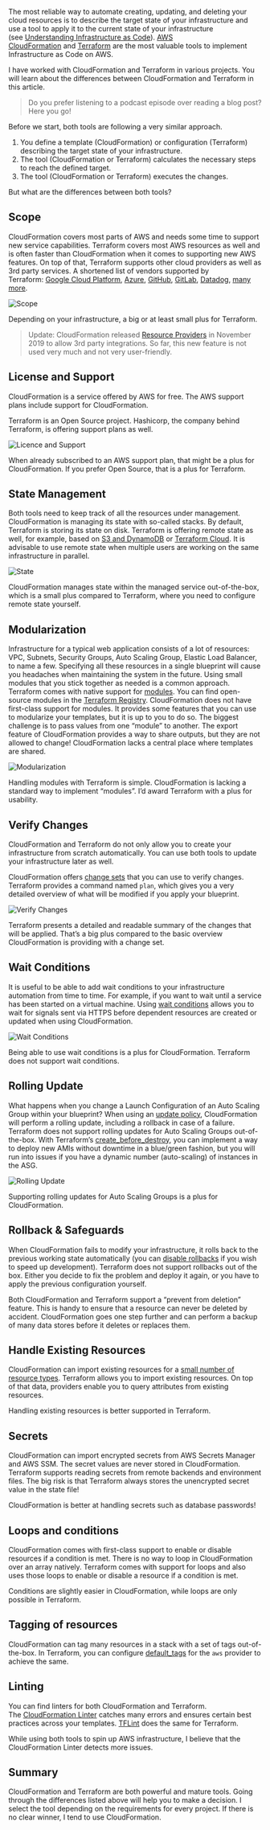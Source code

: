 The most reliable way to automate creating, updating, and deleting your cloud resources is to describe the target state of your infrastructure and use a tool to apply it to the current state of your infrastructure (see [Understanding Infrastructure as Code](https://cloudonaut.io/understanding-infrastructure-as-code/)). [AWS CloudFormation](https://aws.amazon.com/cloudformation/) and [Terraform](https://www.terraform.io/) are the most valuable tools to implement Infrastructure as Code on AWS.

I have worked with CloudFormation and Terraform in various projects. You will learn about the differences between CloudFormation and Terraform in this article.

> Do you prefer listening to a podcast episode over reading a blog post? Here you go!

Before we start, both tools are following a very similar approach.

1. You define a template (CloudFormation) or configuration (Terraform) describing the target state of your infrastructure.
2. The tool (CloudFormation or Terraform) calculates the necessary steps to reach the defined target.
3. The tool (CloudFormation or Terraform) executes the changes.

But what are the differences between both tools?

## Scope

CloudFormation covers most parts of AWS and needs some time to support new service capabilities. Terraform covers most AWS resources as well and is often faster than CloudFormation when it comes to supporting new AWS features. On top of that, Terraform supports other cloud providers as well as 3rd party services. A shortened list of vendors supported by Terraform: [Google Cloud Platform](https://registry.terraform.io/providers/hashicorp/google/latest/docs), [Azure](https://registry.terraform.io/providers/hashicorp/azurerm/latest/docs), [GitHub](https://registry.terraform.io/providers/integrations/github/latest/docs), [GitLab](https://registry.terraform.io/providers/gitlabhq/gitlab/latest/docs), [Datadog](https://registry.terraform.io/providers/DataDog/datadog/latest/docs), [many more](https://developer.hashicorp.com/terraform/language/providers).

![Scope](https://cloudonaut.io/images/2017/08/cf-tf-scope@730w2x.webp "Scope")

Depending on your infrastructure, a big or at least small plus for Terraform.

> Update: CloudFormation released [Resource Providers](https://aws.amazon.com/blogs/aws/cloudformation-update-cli-third-party-resource-support-registry/) in November 2019 to allow 3rd party integrations. So far, this new feature is not used very much and not very user-friendly.

## License and Support

CloudFormation is a service offered by AWS for free. The AWS support plans include support for CloudFormation.

Terraform is an Open Source project. Hashicorp, the company behind Terraform, is offering support plans as well.

![Licence and Support](https://cloudonaut.io/images/2017/08/cf-tf-licence@730w2x.webp "Licence and Support")

When already subscribed to an AWS support plan, that might be a plus for CloudFormation. If you prefer Open Source, that is a plus for Terraform.

## State Management

Both tools need to keep track of all the resources under management. CloudFormation is managing its state with so-called stacks. By default, Terraform is storing its state on disk. Terraform is offering remote state as well, for example, based on [S3 and DynamoDB](https://developer.hashicorp.com/terraform/language/backend/s3) or [Terraform Cloud](https://developer.hashicorp.com/terraform/cloud-docs). It is advisable to use remote state when multiple users are working on the same infrastructure in parallel.

![State](https://cloudonaut.io/images/2017/08/cf-tf-state@730w2x.webp "State")

CloudFormation manages state within the managed service out-of-the-box, which is a small plus compared to Terraform, where you need to configure remote state yourself.

## Modularization

Infrastructure for a typical web application consists of a lot of resources: VPC, Subnets, Security Groups, Auto Scaling Group, Elastic Load Balancer, to name a few. Specifying all these resources in a single blueprint will cause you headaches when maintaining the system in the future. Using small modules that you stick together as needed is a common approach. Terraform comes with native support for [modules](https://developer.hashicorp.com/terraform/language/modules). You can find open-source modules in the [Terraform Registry](https://registry.terraform.io/). CloudFormation does not have first-class support for modules. It provides some features that you can use to modularize your templates, but it is up to you to do so. The biggest challenge is to pass values from one “module” to another. The export feature of CloudFormation provides a way to share outputs, but they are not allowed to change! CloudFormation lacks a central place where templates are shared.

![Modularization](https://cloudonaut.io/images/2017/08/cf-tf-modularization@730w2x.webp "Modularization")

Handling modules with Terraform is simple. CloudFormation is lacking a standard way to implement “modules”. I’d award Terraform with a plus for usability.

## Verify Changes

CloudFormation and Terraform do not only allow you to create your infrastructure from scratch automatically. You can use both tools to update your infrastructure later as well.

CloudFormation offers [change sets](https://docs.aws.amazon.com/AWSCloudFormation/latest/UserGuide/using-cfn-updating-stacks-changesets.html) that you can use to verify changes. Terraform provides a command named `plan`, which gives you a very detailed overview of what will be modified if you apply your blueprint.

![Verify Changes](https://cloudonaut.io/images/2017/08/cf-tf-verify-changes@730w2x.webp "Verify Changes")

Terraform presents a detailed and readable summary of the changes that will be applied. That’s a big plus compared to the basic overview CloudFormation is providing with a change set.

## Wait Conditions

It is useful to be able to add wait conditions to your infrastructure automation from time to time. For example, if you want to wait until a service has been started on a virtual machine. Using [wait conditions](https://docs.aws.amazon.com/AWSCloudFormation/latest/UserGuide/using-cfn-waitcondition.html) allows you to wait for signals sent via HTTPS before dependent resources are created or updated when using CloudFormation.

![Wait Conditions](https://cloudonaut.io/images/2017/08/cf-tf-wait-conditions@730w2x.webp "Wait Conditions")

Being able to use wait conditions is a plus for CloudFormation. Terraform does not support wait conditions.

## Rolling Update

What happens when you change a Launch Configuration of an Auto Scaling Group within your blueprint? When using an [update policy](https://docs.aws.amazon.com/AWSCloudFormation/latest/UserGuide/aws-attribute-updatepolicy.html), CloudFormation will perform a rolling update, including a rollback in case of a failure. Terraform does not support rolling updates for Auto Scaling Groups out-of-the-box. With Terraform’s [create\_before\_destroy](https://developer.hashicorp.com/terraform/language/meta-arguments/lifecycle#create_before_destroy), you can implement a way to deploy new AMIs without downtime in a blue/green fashion, but you will run into issues if you have a dynamic number (auto-scaling) of instances in the ASG.

![Rolling Update](https://cloudonaut.io/images/2017/08/cf-tf-rolling-update@730w2x.webp "Rolling Update")

Supporting rolling updates for Auto Scaling Groups is a plus for CloudFormation.

## Rollback & Safeguards

When CloudFormation fails to modify your infrastructure, it rolls back to the previous working state automatically (you can [disable rollbacks](https://aws.amazon.com/blogs/aws/new-for-aws-cloudformation-quickly-retry-stack-operations-from-the-point-of-failure/) if you wish to speed up development). Terraform does not support rollbacks out of the box. Either you decide to fix the problem and deploy it again, or you have to apply the previous configuration yourself.

Both CloudFormation and Terraform support a “prevent from deletion” feature. This is handy to ensure that a resource can never be deleted by accident. CloudFormation goes one step further and can perform a backup of many data stores before it deletes or replaces them.

## Handle Existing Resources

CloudFormation can import existing resources for a [small number of resource types](https://docs.aws.amazon.com/AWSCloudFormation/latest/UserGuide/resource-import-supported-resources.html). Terraform allows you to import existing resources. On top of that data, providers enable you to query attributes from existing resources.

Handling existing resources is better supported in Terraform.

## Secrets

CloudFormation can import encrypted secrets from AWS Secrets Manager and AWS SSM. The secret values are never stored in CloudFormation. Terraform supports reading secrets from remote backends and environment files. The big risk is that Terraform always stores the unencrypted secret value in the state file!

CloudFormation is better at handling secrets such as database passwords!

## Loops and conditions

CloudFormation comes with first-class support to enable or disable resources if a condition is met. There is no way to loop in CloudFormation over an array natively. Terraform comes with support for loops and also uses those loops to enable or disable a resource if a condition is met.

Conditions are slightly easier in CloudFormation, while loops are only possible in Terraform.

## Tagging of resources

CloudFormation can tag many resources in a stack with a set of tags out-of-the-box. In Terraform, you can configure [default\_tags](https://registry.terraform.io/providers/hashicorp/aws/latest/docs#default_tags-configuration-block) for the `aws` provider to achieve the same.

## Linting

You can find linters for both CloudFormation and Terraform. The [CloudFormation Linter](https://github.com/aws-cloudformation/cfn-python-lint) catches many errors and ensures certain best practices across your templates. [TFLint](https://github.com/terraform-linters/tflint) does the same for Terraform.

While using both tools to spin up AWS infrastructure, I believe that the CloudFormation Linter detects more issues.

## Summary

CloudFormation and Terraform are both powerful and mature tools. Going through the differences listed above will help you to make a decision. I select the tool depending on the requirements for every project. If there is no clear winner, I tend to use CloudFormation.